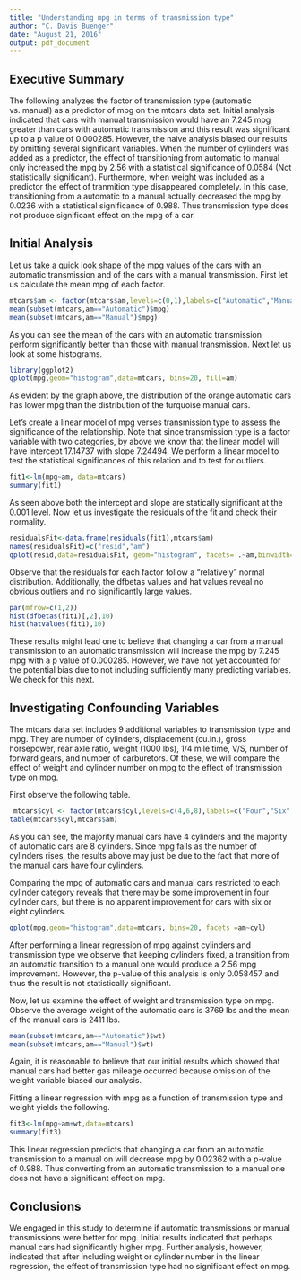 ```yaml
---
title: "Understanding mpg in terms of transmission type"
author: "C. Davis Buenger"
date: "August 21, 2016"
output: pdf_document
---
```


## Executive Summary

The following analyzes the factor of transmission type (automatic vs. manual) as a predictor of mpg on the mtcars data set. Initial analysis indicated that cars with manual transmission would have an 7.245 mpg greater than cars with automatic transmission and this result was significant up to a p value of 0.000285. However, the naive analysis biased our results by omitting several significant variables. When the number of cylinders was added as a predictor, the effect of transitioning from automatic to manual only increased the mpg by 2.56 with a statistical significance of 0.0584 (Not statistically significant). Furthermore, when weight was included as a predictor the effect of tranmition type disappeared completely. In this case, transitioning from a automatic to a manual actually decreased the mpg by 0.0236 with a statistical significance of 0.988. Thus transmission type does not produce significant effect on the mpg of a car. 

## Initial Analysis

Let us take a quick look shape of the mpg values of the cars with an automatic transmission and of the cars with a manual transmission. First let us calculate the mean mpg of each factor.
```r
mtcars$am <- factor(mtcars$am,levels=c(0,1),labels=c("Automatic","Manual")) 
mean(subset(mtcars,am=="Automatic")$mpg)
mean(subset(mtcars,am=="Manual")$mpg)
```
As you can see the mean of the cars with an automatic transmission perform significantly better than those with manual transmission. Next let us look at some histograms.

```r
library(ggplot2)
qplot(mpg,geom="histogram",data=mtcars, bins=20, fill=am)
```

As evident by the graph above, the distribution of the orange automatic cars has lower mpg than the distribution of the turquoise manual cars. 

Let's create a linear model of mpg verses transmission type to assess the significance of the relationship. Note that since transmission type is a factor variable with two categories, by above we know that the linear model will have intercept 17.14737 with slope 7.24494. We perform a linear model to test the statistical significances of this relation and to test for outliers.
```r
fit1<-lm(mpg~am, data=mtcars)
summary(fit1)
```
As seen above both the intercept and slope are statically significant at the 0.001 level.  Now let us investigate the residuals of the fit and check their normality.
```r
residualsFit<-data.frame(residuals(fit1),mtcars$am)
names(residualsFit)=c("resid","am")
qplot(resid,data=residualsFit, geom="histogram", facets= .~am,binwidth=2.5)
```

Observe that the residuals for each factor follow a "relatively" normal distribution. Additionally, the dfbetas values and hat values reveal no obvious outliers and no significantly large values.
```r
par(mfrow=c(1,2))
hist(dfbetas(fit1)[,2],10)
hist(hatvalues(fit1),10)
```

These results might lead one to believe that changing a car from a manual transmission to an automatic transmission will increase the mpg by 7.245 mpg with a p value of 0.000285. However, we have not yet accounted for the potential bias due to not including sufficiently many predicting variables. We check for this next.

## Investigating Confounding Variables
The mtcars data set includes 9 additional variables to transmission type and mpg. They are number of cylinders, displacement (cu.in.), gross horsepower, rear axle ratio, weight (1000 lbs), 1/4 mile time, V/S, number of forward gears, and number of carburetors. Of these, we will compare the effect of weight and cylinder number on mpg to the effect of transmission type on mpg.

First observe the following table.
```r
 mtcars$cyl <- factor(mtcars$cyl,levels=c(4,6,8),labels=c("Four","Six","Eight")) 
table(mtcars$cyl,mtcars$am)
```

As you can see, the majority manual cars have 4 cylinders and the majority of automatic cars are 8 cylinders. Since mpg falls as the number of cylinders rises, the results above may just be due to the fact that more of the manual cars have four cylinders. 

Comparing the mpg of automatic cars and manual cars restricted to each cylinder category reveals that there may be some improvement in four cylinder cars, but there is no apparent improvement for cars with six or eight cylinders. 
```r
qplot(mpg,geom="histogram",data=mtcars, bins=20, facets =am~cyl)
```

After performing a linear regression of mpg against cylinders and transmission type we observe that keeping cylinders fixed, a transition from an automatic transition to a manual one would produce a 2.56 mpg improvement. However, the p-value of this analysis is only 0.058457 and thus the result is not statistically significant.

Now, let us examine the effect of weight and transmission type on mpg. Observe the average weight of the automatic cars is 3769 lbs and the mean of the manual cars is 2411 lbs. 
```r
mean(subset(mtcars,am=="Automatic")$wt)
mean(subset(mtcars,am=="Manual")$wt)
```
Again, it is reasonable to believe that our initial results which showed that manual cars had better gas mileage occurred because omission of the weight variable biased our analysis. 

Fitting a linear regression with mpg as a function of transmission type and weight yields the following.
```r
fit3<-lm(mpg~am+wt,data=mtcars)
summary(fit3)
```
This linear regression predicts that changing a car from an automatic transmission to a manual on will decrease mpg by 0.02362 with a p-value of 0.988.  Thus converting from an automatic transmission to a manual one does not have a significant effect on mpg. 

## Conclusions

We engaged in this study to determine if automatic transmissions or manual transmissions were better for mpg. Initial results indicated that perhaps manual cars had significantly higher mpg. Further analysis, however, indicated that after including weight or cylinder number in the linear regression, the effect of transmission type had no significant effect on mpg.

